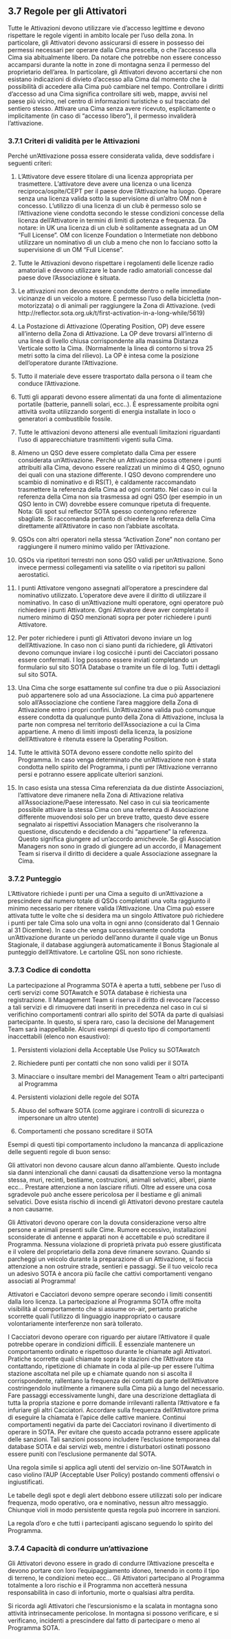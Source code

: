 ## 3.7 Regole per gli Attivatori

Tutte le Attivazioni devono utilizzare vie d'accesso legittime e devono rispettare le regole vigenti in ambito locale per l'uso della zona. In particolare, gli Attivatori devono assicurarsi di essere in possesso dei permessi necessari per operare dalla Cima prescelta, o che l'accesso alla Cima sia abitualmente libero. Da notare che potrebbe non essere concesso accamparsi durante la notte in zone di montagna senza il permesso del proprietario dell'area. In particolare, gli Attivatori devono accertarsi che non esistano indicazioni di divieto d'accesso alla Cima dal momento che la possibilità di accedere alla Cima può cambiare nel tempo. Controllare i diritti d'accesso ad una Cima significa controllare siti web, mappe, avvisi nel paese più vicino, nel centro di informazioni turistiche o sul tracciato del sentiero stesso. Attivare una Cima senza avere ricevuto, esplicitamente o implicitamente (in caso di “accesso libero”), il permesso invaliderà l'attivazione.

### 3.7.1 Criteri di validità per le Attivazioni

Perché un'Attivazione possa essere considerata valida, deve soddisfare i seguenti criteri:

1. L'Attivatore deve essere titolare di una licenza appropriata per trasmettere. L'attivatore deve avere una licenza o una licenza reciproca/ospite/CEPT per il paese dove l'Attivazione ha luogo. Operare senza una licenza valida sotto la supervisione di un'altro OM non è concesso. L'utilizzo di una licenza di un club è permesso solo se l'Attivazione viene condotta secondo le stesse condizioni concesse della licenza dell'Attivatore in termini di limiti di potenza e frequenza.
Da notare: in UK una licenza di un club è solitamente assegnata ad un OM “Full License”. OM con licenze Foundation o Intermetiate non debbono utilizzare un nominativo di un club a meno che non lo facciano sotto la supervisione di un OM “Full License”.

2. Tutte le Attivazioni devono rispettare i regolamenti delle licenze radio amatoriali e devono utilizzare le bande radio amatoriali concesse dal paese dove l'Associazione è situata.

3. Le attivazioni non devono essere condotte dentro o nelle immediate vicinanze di un veicolo a motore. È permesso l'uso della bicicletta (non-motorizzata) o di animali per raggiungere la Zona di Attivazione. (vedi http://reflector.sota.org.uk/t/first-activation-in-a-long-while/5619)

4. La Postazione di Attivazione (Operating Position, OP) deve essere all'interno della Zona di Attivazione. La OP deve trovarsi all'interno di una linea di livello chiusa corrispondente alla massima Distanza Verticale sotto la Cima. (Normalmente la linea di contorno si trova 25 metri sotto la cima del rilievo). La OP è intesa come la posizione dell'operatore durante l'Attivazione.

5. Tutto il materiale deve essere trasportato dalla persona o il team che conduce l'Attivazione.

6. Tutti gli apparati devono essere alimentati da una fonte di alimentazione portatile (batterie, pannelli solari, ecc..). È espressamente proibita ogni attività svolta utilizzando sorgenti di energia installate in loco o generatori a combustibile fossile.

7. Tutte le attivazioni devono attenersi alle eventuali limitazioni riguardanti l'uso di apparecchiature trasmittenti vigenti sulla Cima.

8. Almeno un QSO deve essere completato dalla Cima per essere considerata un'Attivazione. Perché un Attivazione possa ottenere i punti attribuiti alla Cima, devono essere realizzati un minimo di 4 QSO, ognuno dei quali con una stazione differente. I QSO devono comprendere uno scambio di nominativo e di RS(T), è caldamente raccomandato trasmettere la referenza della Cima ad ogni contatto. Nel caso in cui la referenza della Cima non sia trasmessa ad ogni QSO (per esempio in un QSO lento in CW) dovrebbe essere comunque ripetuta di frequente. Nota: Gli spot sul reflector SOTA spesso contengono referenze sbagliate. Si raccomanda pertanto di chiedere la referenza della Cima direttamente all'Attivatore in caso non l'abbiate ascoltata.

9. QSOs con altri operatori nella stessa “Activation Zone” non contano per raggiungere il numero minimo valido per l'Attivazione.

10. QSOs via ripetitori terrestri non sono QSO validi per un'Attivazione. Sono invece permessi collegamenti via satellite o via ripetitori su palloni aerostatici.

11. I punti Attivatore vengono assegnati all'operatore a prescindere dal nominativo utilizzato. L'operatore deve avere il diritto di utilizzare il nominativo. In caso di un'Attivazione multi operatore, ogni operatore può richiedere i punti Attivatore. Ogni Attivatore deve aver completato il numero minimo di QSO menzionati sopra per poter richiedere i punti Attivatore.

12. Per poter richiedere i punti gli Attivatori devono inviare un log dell'Attivazione. In caso non ci siano punti da richiedere, gli Attivatori devono comunque inviare i log cosicché i punti dei Cacciatori possano essere confermati. I log possono essere inviati completando un formulario sul sito SOTA Database o tramite un file di log. Tutti i dettagli sul sito SOTA.

13. Una Cima che sorge esattamente sul confine tra due o più Associazioni può appartenere solo ad una Associazione. La cima può appartenere solo all'Associazione che contiene l'area maggiore della Zona di Attivazione entro i propri confini. Un'Attivazione valida può comunque essere condotta da qualunque punto della Zona di Attivazione, inclusa la parte non compresa nel territorio dell'Associazione a cui la Cima appartiene. A meno di limiti imposti della licenza, la posizione dell'Attivatore è ritenuta essere la Operating Position.

14. Tutte le attività SOTA devono essere condotte nello spirito del Programma. In caso venga determinato che un'Attivazione non è stata condotta nello spirito del Programma, i punti per l'Attivazione verranno persi e potranno essere applicate ulteriori sanzioni.

15. In caso esista una stessa Cima referenziata da due distinte Associazioni, l'attivatore deve rimanere nella Zona di Attivazione relativa all'Associazione/Paese interessato. Nel caso in cui sia teoricamente possibile attivare la stessa Cima con una referenza di Associazione differente muovendosi solo per un breve tratto, questo deve essere segnalato ai rispettivi Association Managers che risolveranno la questione, discutendo e decidendo a chi “appartiene” la referenza. Questo significa giungere ad un'accordo amichevole. Se gli Association Managers non sono in grado di giungere ad un accordo, il Management Team si riserva il diritto di decidere a quale Associazione assegnare la Cima.

### 3.7.2 Punteggio

L’Attivatore richiede i punti per una Cima a seguito di un'Attivazione a prescindere dal numero totale di QSOs completati una volta raggiunto il minimo necessario per ritenere valida l’Attivazione. Una Cima può essere attivata tutte le volte che si desidera ma un singolo Attivatore può richiedere i punti per tale Cima solo una volta in ogni anno (considerato dal 1 Gennaio al 31 Dicembre). In caso che venga successivamente condotta un'Attivazione durante un periodo dell’anno durante il quale vige un Bonus Stagionale, il database aggiungerà automaticamente il Bonus Stagionale al punteggio dell’Attivatore.
Le cartoline QSL non sono richieste.

### 3.7.3 Codice di condotta

La partecipazione al Programma SOTA è aperta a tutti, sebbene per l’uso di certi servizi come SOTAwatch e SOTA database è richiesta una registrazione. Il Management Team si riserva il diritto di revocare l'accesso a tali servizi e di rimuovere dati inseriti in precedenza nel caso in cui si verifichino comportamenti contrari allo spirito del SOTA da parte di qualsiasi partecipante. In questo, si spera raro, caso la decisione del Management Team sarà inappellabile. Alcuni esempi di questo tipo di comportamenti inaccettabili (elenco non esaustivo):

1. Persistenti violazioni della Acceptable Use Policy su SOTAwatch

2. Richiedere punti per contatti che non sono validi per il SOTA

3. Minacciare o insultare membri del Management Team o altri partecipanti al Programma

4. Persistenti violazioni delle regole del SOTA

5. Abuso del software SOTA (come aggirare i controlli di sicurezza o impersonare un altro utente)

6. Comportamenti che possano screditare il SOTA

Esempi di questi tipi comportamento includono la mancanza di applicazione delle seguenti regole di buon senso:

Gli attivatori non devono causare alcun danno all’ambiente. Questo include sia danni intenzionali che danni causati da disattenzione verso la montagna stessa, muri, recinti, bestiame, costruzioni, animali selvatici, alberi, piante ecc… Prestare attenzione a non lasciare rifiuti. Oltre ad essere una cosa sgradevole può anche essere pericolosa per il bestiame e gli animali selvatici. Dove esista rischio di incendi gli Attivatori devono prestare cautela a non causarne.

Gli Attivatori devono operare con la dovuta considerazione verso altre persone e animali presenti sulle Cime. Rumore eccessivo, installazioni sconsiderate di antenne e apparati non è accettabile e può screditare il Programma. Nessuna violazione di proprietà privata può essere giustificata e il volere del proprietario della zona deve rimanere sovrano. Quando si parcheggi un veicolo durante la preparazione di un Attivazione, si faccia attenzione a non ostruire strade, sentieri e passaggi. Se il tuo veicolo reca un adesivo SOTA è ancora più facile che cattivi comportamenti vengano associati al Programma!

Attivatori e Cacciatori devono sempre operare secondo i limiti consentiti dalla loro licenza. La partecipazione al Programma SOTA offre molta visibilità al comportamento che si assume on-air, pertanto pratiche scorrette quali l’utilizzo di linguaggio inappropriato o causare volontariamente interferenze non sarà tollerato.

I Cacciatori devono operare con riguardo per aiutare l’Attivatore il quale potrebbe operare in condizioni difficili. È essenziale mantenere un comportamento ordinato e rispettoso durante le chiamate agli Attivatori.
Pratiche scorrette quali chiamate sopra le stazioni che l’Attivatore sta contattando, ripetizione di chiamate in coda al pile-up per essere l’ultima stazione ascoltata nel pile up e chiamate quando non si ascolta il corrispondente, rallentano la frequenza dei contatti da parte dell’Attivatore costringendolo inutilmente a rimanere sulla Cima più a lungo del necessario.
Fare passaggi eccessivamente lunghi, dare una descrizione dettagliata di tutta la propria stazione e porre domande irrilevanti rallenta l’Attivatore e fa infuriare gli altri Cacciatori. Accordare sulla frequenza dell’Attivatore prima di eseguire la chiamata è l’apice delle cattive maniere. Continui comportamenti negativi da parte dei Cacciatori rovinano il divertimento di operare in SOTA. Per evitare che questo accada potranno essere applicate delle sanzioni. Tali sanzioni possono includere l’esclusione temporanea dal database SOTA e dai servizi web, mentre i disturbatori ostinati possono essere puniti con l’esclusione permanente dal SOTA.

Una regola simile si applica agli utenti del servizio on-line SOTAwatch in caso violino l’AUP (Acceptable User Policy) postando commenti offensivi o ingiustificati.

Le tabelle degli spot e degli alert debbono essere utilizzati solo per indicare frequenza, modo operativo, ora e nominativo, nessun altro messaggio. Chiunque violi in modo persistente questa regola può incorrere in sanzioni.

La regola d’oro e che tutti i partecipanti agiscano seguendo lo spirito del Programma.

### 3.7.4 Capacità di condurre un’attivazione

Gli Attivatori devono essere in grado di condurre l’Attivazione prescelta e devono portare con loro l’equipaggiamento idoneo, tenendo in conto il tipo di terreno, le condizioni meteo ecc… Gli Attivatori partecipano al Programma totalmente a loro rischio e il Programma non accetterà nessuna responsabilità in caso di infortunio, morte o qualsiasi altra perdita.

Si ricorda agli Attivatori che l’escursionismo e la scalata in montagna sono attività intrinsecamente pericolose. In montagna si possono verificare, e si verificano, incidenti a prescindere dal fatto di partecipare o meno al Programma SOTA.

